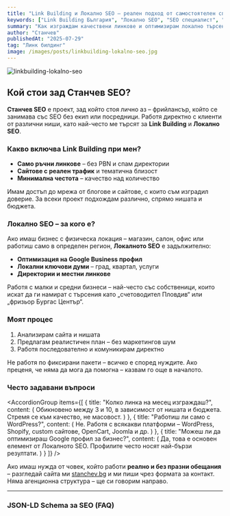 ```yaml
---
title: "Link Building и Локално SEO – реален подход от самостоятелен специалист"
keywords: ["Link Building България", "Локално SEO", "SEO специалист", "SEO без агенция", "Google Business оптимизация"]
summary: "Как изграждам качествени линкове и оптимизирам локално търсене без агенционен шум – личен поглед върху работещите SEO подходи през 2025 г."
author: "Станчев"
publishedAt: "2025-07-29"
tag: "Линк билдинг"
image: /images/posts/linkbuilding-lokalno-seo.jpg
---
```

![linkbuilding-lokalno-seo](/images/posts/linkbuilding-lokalno-seo.jpg)  

<Feedback
  title="Важно"
  description="Ако търсиш реален човек за SEO, а не агенция с шаблони, виж как подхождам към Link Building и Локално SEO."
/>

<h2>Кой стои зад Станчев SEO?</h2>

<p><strong>Станчев SEO</strong> е проект, зад който стоя лично аз – фрийлансър, който се занимава със SEO без екип или посредници. Работя директно с клиенти от различни ниши, като най-често ме търсят за <strong>Link Building</strong> и <strong>Локално SEO</strong>.</p>

<h3>Какво включва Link Building при мен?</h3>

<ul>
  <li><strong>Само ръчни линкове</strong> – без PBN и спам директории</li>
  <li><strong>Сайтове с реален трафик</strong> и тематична близост</li>
  <li><strong>Минимална честота</strong> – качество над количество</li>
</ul>

<p>Имам достъп до мрежа от блогове и сайтове, с които съм изградил доверие. За всеки проект подхождам различно, спрямо нишата и бюджета.</p>

<h3>Локално SEO – за кого е?</h3>

<p>Ако имаш бизнес с физическа локация – магазин, салон, офис или работиш само в определен регион, <strong>Локалното SEO</strong> е задължително:</p>

<ul>
  <li><strong>Оптимизация на Google Business профил</strong></li>
  <li><strong>Локални ключови думи</strong> – град, квартал, услуги</li>
  <li><strong>Директории и местни линкове</strong></li>
</ul>

<p>Работя с малки и средни бизнеси – най-често със собственици, които искат да ги намират с търсения като „счетоводител Пловдив“ или „фризьор Бургас Център“.</p>

<h3>Моят процес</h3>

<ol>
  <li>Анализирам сайта и нишата</li>
  <li>Предлагам реалистичен план – без маркетингов шум</li>
  <li>Работя последователно и комуникирам директно</li>
</ol>

<p>Не работя по фиксирани пакети – всичко е според нуждите. Ако преценя, че няма да мога да помогна – казвам го още в началото.</p>

<h3 id="faq">Често задавани въпроси</h3  >

<AccordionGroup
  items={[
    {
      title: "Колко линка на месец изграждаш?",
      content: (
        <Text onBackground="neutral-weak">
          Обикновено между 3 и 10, в зависимост от нишата и бюджета. Стремя се към качество, не масовост.
        </Text>
      )
    },
    {
      title: "Работиш ли само с WordPress?",
      content: (
        <Text onBackground="neutral-weak">
          Не. Работя с всякакви платформи – WordPress, Shopify, custom сайтове, OpenCart, Joomla и др.
        </Text>
      )
    },
    {
      title: "Можеш ли да оптимизираш Google профил за бизнес?",
      content: (
        <Text onBackground="neutral-weak">
          Да, това е основен елемент от Локалното SEO. Профилите често носят най-бързи резултати.
        </Text>
      )
    }
  ]}
/>

<p>
Ако имаш нужда от човек, който работи <strong>реално и без празни обещания</strong> – разгледай сайта ми <a href="https://stanchev.bg" target="_blank" rel="noopener noreferrer">stanchev.bg</a> и ми пиши чрез формата за контакт. Няма агенционна структура – ще си говорим направо.
</p>

<hr />

<h3> JSON-LD Schema за SEO (FAQ)</h3>

<script type="application/ld+json">
{
  "@context": "https://schema.org",
  "@type": "FAQPage",
  "mainEntity": [
    {
      "@type": "Question",
      "name": "Колко линка на месец изграждаш?",
      "acceptedAnswer": {
        "@type": "Answer",
        "text": "Обикновено между 3 и 10, в зависимост от нишата и бюджета. Стремя се към качество, не масовост."
      }
    },
    {
      "@type": "Question",
      "name": "Работиш ли само с WordPress?",
      "acceptedAnswer": {
        "@type": "Answer",
        "text": "Не. Работя с всякакви платформи – WordPress, Shopify, custom сайтове, OpenCart, и Magento."
      }
    },
    {
      "@type": "Question",
      "name": "Можеш ли да оптимизираш Google профил за бизнес?",
      "acceptedAnswer": {
        "@type": "Answer",
        "text": "Да, това е основен елемент от Локалното SEO. Профилите често носят най-бързи резултати."
      }
    }
  ]
}
</script>
